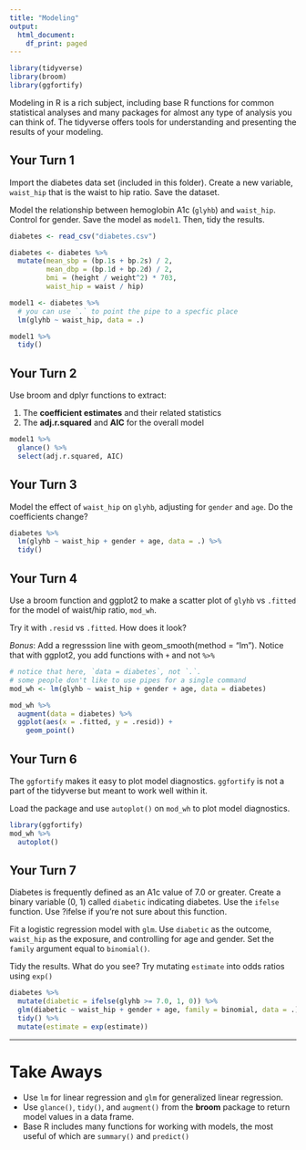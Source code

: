 ```yaml
---
title: "Modeling"
output:
  html_document:
    df_print: paged
---
```



```r
library(tidyverse)
library(broom)
library(ggfortify)
```

Modeling in R is a rich subject, including base R functions for common statistical analyses and many packages for almost any type of analysis you can think of. The tidyverse offers tools for understanding and presenting the results of your modeling. 

## Your Turn 1

Import the diabetes data set (included in this folder). Create a new variable, `waist_hip` that is the waist to hip ratio. Save the dataset.

Model the relationship between hemoglobin A1c (`glyhb`) and `waist_hip`. Control for gender. Save the model as `model1`. Then, tidy the results.

```r
diabetes <- read_csv("diabetes.csv")

diabetes <- diabetes %>% 
  mutate(mean_sbp = (bp.1s + bp.2s) / 2,
         mean_dbp = (bp.1d + bp.2d) / 2,
         bmi = (height / weight^2) * 703,
         waist_hip = waist / hip)

model1 <- diabetes %>% 
  # you can use `.` to point the pipe to a specfic place
  lm(glyhb ~ waist_hip, data = .) 

model1 %>% 
  tidy()
```

## Your Turn 2

Use broom and dplyr functions to extract:

1. The **coefficient estimates** and their related statistics 
2. The **adj.r.squared** and **AIC** for the overall model

```r
model1 %>% 
  glance() %>% 
  select(adj.r.squared, AIC)
```

## Your Turn 3

Model the effect of `waist_hip` on `glyhb`, adjusting for `gender` and `age`. Do the coefficients change?

```r
diabetes %>% 
  lm(glyhb ~ waist_hip + gender + age, data = .) %>% 
  tidy()
```

## Your Turn 4

Use a broom function and ggplot2 to make a scatter plot of `glyhb` vs `.fitted` for the model of waist/hip ratio, `mod_wh`.

Try it with `.resid` vs `.fitted`. How does it look?

_Bonus_: Add a regresssion line with geom_smooth(method = "lm"). Notice that with ggplot2, you add functions with `+` and not `%>%`

```r
# notice that here, `data = diabetes`, not `.`. 
# some people don't like to use pipes for a single command
mod_wh <- lm(glyhb ~ waist_hip + gender + age, data = diabetes)

mod_wh %>% 
  augment(data = diabetes) %>% 
  ggplot(aes(x = .fitted, y = .resid)) +
    geom_point()
```

## Your Turn 6

The `ggfortify` makes it easy to plot model diagnostics. `ggfortify` is not a part of the tidyverse but meant to work well within it. 

Load the package and use `autoplot()` on `mod_wh` to plot model diagnostics.

```r
library(ggfortify)
mod_wh %>% 
  autoplot()
```

## Your Turn 7

Diabetes is frequently defined as an A1c value of 7.0 or greater. Create a binary variable (0, 1) called `diabetic` indicating diabetes. Use the `ifelse` function. Use ?ifelse if you're not sure about this function.

Fit a logistic regression model with `glm`. Use `diabetic` as the outcome, `waist_hip` as the exposure, and controlling for age and gender. Set the `family` argument equal to `binomial()`.

Tidy the results. What do you see? Try mutating `estimate` into odds ratios using `exp()`

```r
diabetes %>% 
  mutate(diabetic = ifelse(glyhb >= 7.0, 1, 0)) %>% 
  glm(diabetic ~ waist_hip + gender + age, family = binomial, data = .) %>% 
  tidy() %>% 
  mutate(estimate = exp(estimate))
```

***

# Take Aways

* Use `lm` for linear regression and `glm` for generalized linear regression.
* Use `glance()`, `tidy()`, and `augment()` from the **broom** package to return model values in a data frame.
* Base R includes many functions for working with models, the most useful of which are `summary()` and `predict()`
